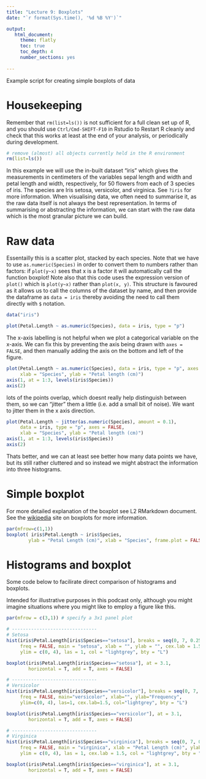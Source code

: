 ```yaml
---
title: "Lecture 9: Boxplots"
date: "`r format(Sys.time(), '%d %B %Y')`"

output:
   html_document:
     theme: flatly
     toc: true
     toc_depth: 4
     number_sections: yes
     
---
```



Example script for creating simple boxplots of data


# Housekeeping

Remember that `rm(list=ls())` is not sufficient for a full clean set up of R, and you should use `Ctrl/Cmd-SHIFT-F10` in Rstudio to Restart R cleanly and check that this works at least at the end of your analysis, or periodically during development.

```r
# remove (almost) all objects currently held in the R environment
rm(list=ls()) 
```


In this example we will use the in-built dataset "iris" which gives the measurements in centimeters of the variables sepal length and width and petal length and width, respectively, for 50 flowers from each of 3 species of iris. The species are Iris setosa, versicolor, and virginica. See `?iris` for more information. When visualising data, we often need to summarise it, as the raw data itself is not always the best representation. In terms of summarising or abstracting the information, we can start with the raw data which is the most granular picture we can build.

# Raw data

Essentailly this is a scatter plot, stacked by each species. Note that we have to use `as.numeric(Species)` in order to convert them to numbers rather than factors: if `plot(y~x)` sees that x is a factor it will automatically call the function boxplot! Note also that this code uses the expression version of `plot()` which is `plot(y~x)` rather than `plot(x, y)`. This structure is favoured as it allows us to call the columns of the dataset by name, and then provide the dataframe as `data = iris` thereby avoiding the need to call them directly with `$` notation.

```r

data("iris")

plot(Petal.Length ~ as.numeric(Species), data = iris, type = "p")

```

The x-axis labelling is not helpful when we plot a categorical variable on the x-axis. We can fix this by preventing the axis being drawn with `axes = FALSE`, and then manually adding the axis on the bottom and left of the figure.

```r
plot(Petal.Length ~ as.numeric(Species), data = iris, type = "p", axes = FALSE,
     xlab = "Species", ylab = "Petal length (cm)")
axis(1, at = 1:3, levels(iris$Species))
axis(2)

```


lots of the points overlap, which doesnt really help distinguish between them, so we can "jitter" them a little (i.e. add a small bit of noise). We want to jitter them in the x axis direction.

```r
plot(Petal.Length ~ jitter(as.numeric(Species), amount = 0.1), 
     data = iris, type = "p", axes = FALSE, 
     xlab = "Species", ylab = "Petal length (cm)")
axis(1, at = 1:3, levels(iris$Species))
axis(2)
```

Thats better, and we can at least see better how many data points we have, but its still rather cluttered and so instead we might abstract the information into three histograms.


# Simple boxplot

For more detailed explanation of the boxplot see L2 RMarkdown document. See the [wikipedia](http://en.wikipedia.org/wiki/Box_plot) site on boxplots for more information.

```r
par(mfrow=c(1,1))
boxplot( iris$Petal.Length ~ iris$Species,
		ylab = "Petal Length (cm)", xlab = "Species", frame.plot = FALSE)
```

# Histograms and boxplot 

Some code below to facilirate direct comparison of histograms and boxplots.

Intended for illustrative purposes in this podcast only, although you might imagine situations where you might like to employ a figure like this.

```r
par(mfrow = c(3,1)) # specify a 3x1 panel plot

# -------------------------------
# Setosa
hist(iris$Petal.Length[iris$Species=="setosa"], breaks = seq(0, 7, 0.25),
     freq = FALSE, main = "setosa", xlab = "", ylab = "", cex.lab = 1.5, 
     ylim = c(0, 4), las = 1, col = "lightgrey", bty = "L")

boxplot(iris$Petal.Length[iris$Species=="setosa"], at = 3.1, 
        horizontal = T, add = T, axes = FALSE)

# -------------------------------
# Versicolor
hist(iris$Petal.Length[iris$Species=="versicolor"], breaks = seq(0, 7, 0.25),
     freq = FALSE, main="versicolor", xlab="", ylab="Frequency", 
     ylim=c(0, 4), las=1, cex.lab=1.5, col="lightgrey", bty = "L")

boxplot(iris$Petal.Length[iris$Species=="versicolor"], at = 3.1,
        horizontal = T, add = T, axes = FALSE)

# -------------------------------
# Virginica
hist(iris$Petal.Length[iris$Species=="virginica"], breaks = seq(0, 7, 0.25),
     freq = FALSE, main = "virginica", xlab = "Petal Length (cm)", ylab = "", 
     ylim = c(0, 4), las = 1, cex.lab = 1.5, col = "lightgrey", bty = "L")

boxplot(iris$Petal.Length[iris$Species=="virginica"], at = 3.1, 
        horizontal = T, add = T, axes = FALSE)
```



      






